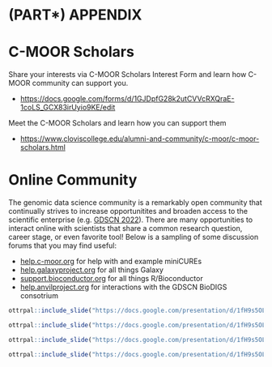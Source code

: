 # (PART\*) APPENDIX {-}

# C-MOOR Scholars

Share your interests via C-MOOR Scholars Interest Form and learn how C-MOOR community can support you.

- [https://docs.google.com/forms/d/1GJDpfG28k2utCVVcRXQraE-1coLS_GCX83irUyio9KE/edit](https://docs.google.com/forms/d/1GJDpfG28k2utCVVcRXQraE-1coLS_GCX83irUyio9KE/edit)

Meet the C-MOOR Scholars and learn how you can support them

- [https://www.cloviscollege.edu/alumni-and-community/c-moor/c-moor-scholars.html](https://www.cloviscollege.edu/alumni-and-community/c-moor/c-moor-scholars.html)

# Online Community

The genomic data science community is a remarkably open community that continually strives to increase opportunitites and broaden access to the scientific enterprise (e.g. [GDSCN 2022](https://pubmed.gov/35858750){target="_blank"}).
There are many opportunities to interact online with scientists that share a common research question, career stage, or even favorite tool!
Below is a sampling of some discussion forums that you may find useful:

- [help.c-moor.org](https://help.c-moor.org){target="_blank"} for help with and example miniCUREs
- [help.galaxyproject.org](https://help.galaxyproject.org){target="_blank"} for all things Galaxy
- [support.bioconductor.org](https://support.bioconductor.org){target="_blank"} for all things R/Bioconductor
- [help.anvilproject.org](https://help.anvilproject.org){target="_blank"} for interactions with the GDSCN BioDIGS consotrium

```r
ottrpal::include_slide("https://docs.google.com/presentation/d/1fH9s5OLcRF5meZtFWTJe89RFvJSh125kdjhdqp5smqA/edit#slide=id.g302b08c5e6e_0_16")
```

```r
ottrpal::include_slide("https://docs.google.com/presentation/d/1fH9s5OLcRF5meZtFWTJe89RFvJSh125kdjhdqp5smqA/edit#slide=id.g302b08c5e6e_0_5")
```

```r
ottrpal::include_slide("https://docs.google.com/presentation/d/1fH9s5OLcRF5meZtFWTJe89RFvJSh125kdjhdqp5smqA/edit#slide=id.g302b08c5e6e_0_22")
```

```r
ottrpal::include_slide("https://docs.google.com/presentation/d/1fH9s5OLcRF5meZtFWTJe89RFvJSh125kdjhdqp5smqA/edit#slide=id.g302b08c5e6e_0_12")
```
